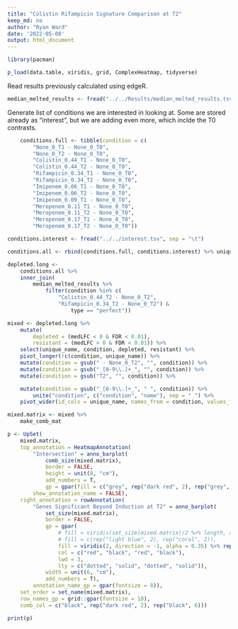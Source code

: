 ```yaml
---
title: "Colistin Rifampicin Signature Comparison at T2"
keep_md: no
author: "Ryan Ward"
date: '2022-05-08'
output: html_document
---
```


```r
library(pacman)

p_load(data.table, viridis, grid, ComplexHeatmap, tidyverse)
```

Read results previously calculated using edgeR.

```r
median_melted_results <- fread("../../Results/median_melted_results.tsv.gz")
```
Generate list of conditions we are interested in looking at. Some are stored already as "interest", but we are adding even more, which inclde the T0 contrasts.

```r
	conditions.full <- tibble(condition = c(
		"None_0_T1 - None_0_T0",
		"None_0_T2 - None_0_T0",
		"Colistin_0.44_T1 - None_0_T0",
		"Colistin_0.44_T2 - None_0_T0",
		"Rifampicin_0.34_T1 - None_0_T0",
		"Rifampicin_0.34_T2 - None_0_T0",
		"Imipenem_0.06_T1 - None_0_T0",
		"Imipenem_0.06_T2 - None_0_T0",
		"Imipenem_0.09_T1 - None_0_T0",
		"Meropenem_0.11_T1 - None_0_T0",
		"Meropenem_0.11_T2 - None_0_T0",
		"Meropenem_0.17_T1 - None_0_T0",
		"Meropenem_0.17_T2 - None_0_T0"))

conditions.interest <- fread("../../interest.tsv", sep = "\t")

conditions.all <- rbind(conditions.full, conditions.interest) %>% unique

depleted.long <- 
	conditions.all %>% 
	inner_join(
		median_melted_results %>%
			filter(condition %in% c(
				"Colistin_0.44_T2 - None_0_T2",
				"Rifampicin_0.34_T2 - None_0_T2") &
					type == "perfect")) 

mixed <- depleted.long %>%
	mutate(
		depleted = (medLFC < 0 & FDR < 0.01), 
		resistant = (medLFC > 0 & FDR < 0.01)) %>% 
	select(unique_name, condition, depleted, resistant) %>% 
	pivot_longer(!c(condition, unique_name)) %>% 
	mutate(condition = gsub(" - None_0_T2", "", condition)) %>% 
	mutate(condition = gsub("_[0-9\\.]+_", "", condition)) %>% 
	mutate(condition = gsub("T2", "", condition)) %>% 

	mutate(condition = gsub("_[0-9\\.]+_", " ", condition)) %>% 
		unite("condition", c("condition", "name"), sep = " ") %>% 
	pivot_wider(id_cols = unique_name, names_from = condition, values_from = value)

mixed.matrix <- mixed %>%
	make_comb_mat

p <- UpSet(
	mixed.matrix, 
	top_annotation = HeatmapAnnotation(
		"Intersection" = anno_barplot(
			comb_size(mixed.matrix),
			border = FALSE, 
			height = unit(8, "cm"),
			add_numbers = T,
			gp = gpar(fill = c("grey", rep("dark red", 2), rep("grey", 6)), lty = "blank")), 
		show_annotation_name = FALSE),
	right_annotation = rowAnnotation(
		"Genes Significant Beyond Induction at T2" = anno_barplot(
			set_size(mixed.matrix),
			border = FALSE,
			gp = gpar(
				# fill = viridis(set_size(mixed.matrix)/2 %>% length, direction = -1, alpha = 0.5),
				# fill = c(rep("light blue", 2), rep("coral", 2)),
				fill = viridis(2, direction = -1, alpha = 0.35) %>% rep(each = 2), 
				col = c("red", "black", "red", "black"),
				lwd = 3,
				lty = c("dotted", "solid", "dotted", "solid")),
			width = unit(6, "cm"),
			add_numbers = T),
		annotation_name_gp = gpar(fontsize = 8)),
	set_order = set_name(mixed.matrix),
	row_names_gp = grid::gpar(fontsize = 10),
	comb_col = c("black", rep("dark red", 2), rep("black", 6)))

print(p)

```